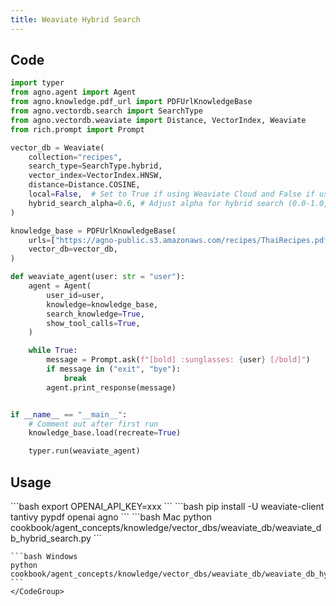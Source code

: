 ```yaml
---
title: Weaviate Hybrid Search
---
```


## Code

```python cookbook/agent_concepts/knowledge/vector_dbs/weaviate_db/weaviate_db_hybrid_search.py
import typer
from agno.agent import Agent
from agno.knowledge.pdf_url import PDFUrlKnowledgeBase
from agno.vectordb.search import SearchType
from agno.vectordb.weaviate import Distance, VectorIndex, Weaviate
from rich.prompt import Prompt

vector_db = Weaviate(
    collection="recipes",
    search_type=SearchType.hybrid,
    vector_index=VectorIndex.HNSW,
    distance=Distance.COSINE,
    local=False,  # Set to True if using Weaviate Cloud and False if using local instance
    hybrid_search_alpha=0.6, # Adjust alpha for hybrid search (0.0-1.0, default is 0.5), where 0 is pure keyword search, 1 is pure vector search
)

knowledge_base = PDFUrlKnowledgeBase(
    urls=["https://agno-public.s3.amazonaws.com/recipes/ThaiRecipes.pdf"],
    vector_db=vector_db,
)

def weaviate_agent(user: str = "user"):
    agent = Agent(
        user_id=user,
        knowledge=knowledge_base,
        search_knowledge=True,
        show_tool_calls=True,
    )

    while True:
        message = Prompt.ask(f"[bold] :sunglasses: {user} [/bold]")
        if message in ("exit", "bye"):
            break
        agent.print_response(message)


if __name__ == "__main__":
    # Comment out after first run
    knowledge_base.load(recreate=True)

    typer.run(weaviate_agent)
```

## Usage

<Steps>
  <Snippet file="create-venv-step.mdx" />

  <Step title="Set your API key">
    ```bash
    export OPENAI_API_KEY=xxx
    ```
  </Step>

  <Step title="Install libraries">
    ```bash
    pip install -U weaviate-client tantivy pypdf openai agno
    ```
  </Step>

  <Step title="Run Agent">
    <CodeGroup>
    ```bash Mac
    python cookbook/agent_concepts/knowledge/vector_dbs/weaviate_db/weaviate_db_hybrid_search.py
    ```

    ```bash Windows
    python cookbook/agent_concepts/knowledge/vector_dbs/weaviate_db/weaviate_db_hybrid_search.py
    ```
    </CodeGroup>
  </Step>
</Steps>